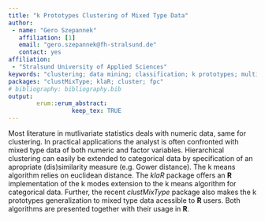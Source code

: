 ---
title: "k Prototypes Clustering of Mixed Type Data"
author:
 - name: "Gero Szepannek"
   affiliation: [1]
   email: "gero.szepannek@fh-stralsund.de"
   contact: yes
affiliation:
 - "Stralsund University of Applied Sciences"
keywords: "clustering; data mining; classification; k prototypes; multivariate statistics"
packages: "clustMixType; klaR; cluster; fpc"
# bibliography: bibliography.bib
output:  
        erum::erum_abstract:
                  keep_tex: TRUE
---

Most literature in mutlivariate statistics deals with numeric data, same
for clustering. In practical applications the analyst is often
confronted with mixed type data of both numeric and factor variables.
Hierarchical clustering can easily be extended to categorical data by
specification of an apropriate (dis)similarity measure (e.g. Gower
distance). The k means algorithm relies on euclidean distance. The *klaR*
package offers an **R** implementation of the k modes extension to the k
means algorithm for categorical data. Further, the recent *clustMixType*
package also makes the k prototypes generalization to mixed type data acessible to **R** users. Both algorithms are presented
together with their usage in **R**.

<!--  -->
<!-- **References** -->
<!-- Z.Huang (1998): Extensions to the k-Means Algorithm for Clustering Large Data Sets with Categorical Variables, Data Mining and Knowledge Discovery 2, 283-304. -->
